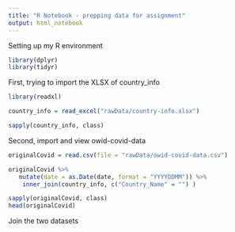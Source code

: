 ```yaml
---
title: "R Notebook - prepping data for assignment"
output: html_notebook
---
```

Setting up my R environment

```r
library(dplyr)
library(tidyr)

```

First, trying to import the XLSX of country_info


```r
library(readxl)

country_info = read_excel("rawData/country-info.xlsx")

sapply(country_info, class)

```

Second, import and view owid-covid-data

```r

originalCovid = read.csv(file = "rawData/owid-covid-data.csv")

originalCovid %>%
   mutate(date = as.Date(date, format = "YYYYDDMM")) %>%
    inner_join(country_info, c("Country_Name" = "") )

sapply(originalCovid, class)
head(originalCovid)

```

Join the two datasets

```r



```

